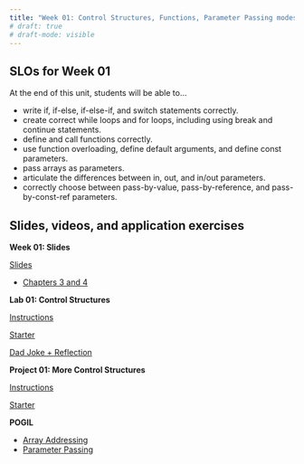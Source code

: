 ```yaml
---
title: "Week 01: Control Structures, Functions, Parameter Passing modes"
# draft: true
# draft-mode: visible
---
```


## SLOs for Week 01

At the end of this unit, students will be able to...

-   write if, if-else, if-else-if, and switch statements correctly.
-   create correct while loops and for loops, including using break and continue statements.
-   define and call functions correctly.
-   use function overloading, define default arguments, and define const parameters.
-   pass arrays as parameters.
-   articulate the differences between in, out, and in/out parameters.
-   correctly choose between pass-by-value, pass-by-reference, and pass-by-const-ref parameters.

## Slides, videos, and application exercises

::::: slide-deck
**Week 01: Slides**

::: slides
[Slides](https://docs.google.com/presentation/d/1uux2sZHfW1BRzdjNmUDpt5TDD7hOEgbLBW-G7KJNNUc/edit?usp=sharing){target="_blank"}
:::

::: reading
-   [Chapters 3 and 4](https://runestone.academy/runestone/books/published/cpp4python/index.html){target="_blank"}
:::

```{=html}
<!-- ::: video
[Video](https://youtu.be/_YqEHZccujc)
:::
-->
```
:::::

<!-- ## Lab -->

:::::: lab
**Lab 01: Control Structures**

::: instructions
[Instructions](/labs/lab01.qmd)
:::

::: starter
[Starter](https://classroom.github.com/a/Aqowwp7J){target="_blank"}
:::

::: slides
[Dad Joke + Reflection](){target="_blank"}
:::
::::::

<!-- ## Homework assignments -->

::::: homework
**Project 01: More Control Structures**

::: instructions
[Instructions](/projects/proj01.qmd)
:::

::: starter
[Starter](https://classroom.github.com/a/_PwngVPD){target="_blank"}
:::
:::::

::: exam
**POGIL**

-   [Array Addressing](https://docs.google.com/document/d/1myVaJT3i1hECM4BHs9LpbLz3a3heVPp6SJiEjoEvG_M/edit?tab=t.0#heading=h.im9274hm9wa0){target="_blank"} <!-- -   ([Answers](https://drive.google.com/file/d/1mn5yCzIJuURMiP3MOtO9amEQzUVAQCQZ/view?usp=sharing){target="_blank"}) -->
-   [Parameter Passing](https://docs.google.com/document/d/1OxsfopX1jljJVWKQ-6eeDuSGO5nRzxOdPHkQ4LPRt-U/edit?usp=sharing){target="_blank"} <!-- -   ([Answers](https://drive.google.com/file/d/1rPum6ihNwUKRJpZBSTQF8v7QKfOdog11/view?usp=drive_link){target="_blank"}) -->
:::